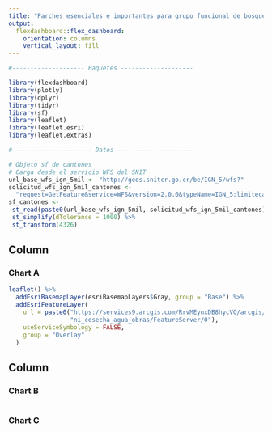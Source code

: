 ```yaml
---
title: "Parches esenciales e importantes para grupo funcional de bosque"
output: 
  flexdashboard::flex_dashboard:
    orientation: columns
    vertical_layout: fill
---
```


```r
#-------------------- Paquetes --------------------

library(flexdashboard)
library(plotly)
library(dplyr)
library(tidyr)
library(sf)
library(leaflet)
library(leaflet.esri)
library(leaflet.extras)

#---------------------- Datos ---------------------

# Objeto sf de cantones
# Carga desde el servicio WFS del SNIT
url_base_wfs_ign_5mil <- "http://geos.snitcr.go.cr/be/IGN_5/wfs?"
solicitud_wfs_ign_5mil_cantones <-
  "request=GetFeature&service=WFS&version=2.0.0&typeName=IGN_5:limitecantonal_5k&outputFormat=application/json"
sf_cantones <-
 st_read(paste0(url_base_wfs_ign_5mil, solicitud_wfs_ign_5mil_cantones)) %>%
 st_simplify(dTolerance = 1000) %>%
 st_transform(4326)
```

Column {data-width=650}
-----------------------------------------------------------------------

### Chart A

```r
leaflet() %>%
  addEsriBasemapLayer(esriBasemapLayers$Gray, group = "Base") %>%
  addEsriFeatureLayer(
    url = paste0("https://services9.arcgis.com/RrvMEynxDB8hycVO/arcgis/rest/services/",
                 "ni_cosecha_agua_obras/FeatureServer/0"),
    useServiceSymbology = FALSE,
    group = "Overlay"
  )
```

Column {data-width=350}
-----------------------------------------------------------------------

### Chart B

```r

```

### Chart C

```r

```

